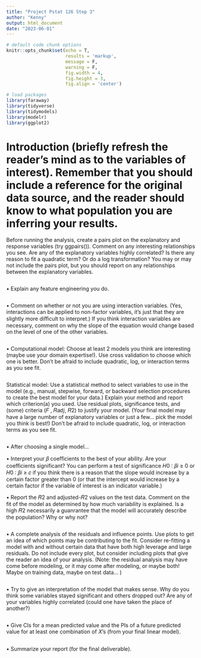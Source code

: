 ```yaml
---
title: "Project Pstat 126 Step 3"
author: "Kenny"
output: html_document
date: "2023-06-01"
---
```


```r
# default code chunk options
knitr::opts_chunk$set(echo = T,
                      results = 'markup',
                      message = F, 
                      warning = F,
                      fig.width = 4,
                      fig.height = 3,
                      fig.align = 'center') 

# load packages
library(faraway)
library(tidyverse)
library(tidymodels)
library(modelr)
library(ggplot2)
```

# Introduction (briefly refresh the reader’s mind as to the variables of interest). Remember that you should include a reference for the original data source, and the reader should know to what population you are inferring your results.

Before running the analysis, create a pairs plot on the explanatory and response variables (try ggpairs()). Comment on any interesting relationships you see. Are any of the explanatory variables highly correlated? Is there any reason to fit a quadratic term? Or do a log transformation? You may or may not include the pairs plot, but you should report on any relationships between the explanatory variables.

```r

```

• Explain any feature engineering you do.

```r

```


• Comment on whether or not you are using interaction variables. (Yes, interactions can be applied to non-factor variables, it’s just that they are slightly more diﬀicult to interpret.) If you think interaction variables are necessary, comment on why the slope of the equation would change based on the level of one of the other variables.

```r

```


• Computational model: Choose at least 2 models you think are interesting (maybe use
your domain expertise!). Use cross validation to choose which one is better. Don’t be
afraid to include quadratic, log, or interaction terms as you see fit.

```r
```

Statistical model: Use a statistical method to select variables to use in the model (e.g., manual, stepwise, forward, or backward selection procedures to create the best model for your data.) Explain your method and report which criterion(a) you used. Use residual plots, significance tests, and (some) criteria (𝐹 , 𝑅𝑎𝑑𝑗, 𝑅2) to justify your model. (Your final model may have a large number of explanatory variables or just a few... pick the model you think is best!) Don’t be afraid to include quadratic, log, or interaction terms as you see fit.

```r

```


• After choosing a single model...

• Interpret your 𝛽 coeﬀicients to the best of your ability. Are your coeﬀicients significant? You can perform a test of significance 𝐻0 ∶ 𝛽𝑖 ≥ 0 or 𝐻0 ∶ 𝛽𝑖 ≥ 𝑐 if you think there is a reason that the slope would increase by a certain factor greater than 0 (or that the intercept would increase by a certain factor if the variable of interest is an indicator variable.)



• Report the 𝑅2 and adjusted-𝑅2 values on the test data. Comment on the fit of the
model as determined by how much variability is explained. Is a high 𝑅2 necessarily a
guanrantee that the model will accurately describe the population? Why or why not?

```r

```


• A complete analysis of the residuals and influence points. Use plots to get an idea of which points may be contributing to the fit. Consider re-fitting a model with and without certain data that have both high leverage and large residuals. Do not include every plot, but consider including plots that give the reader an idea of your analysis. (Note: the residual analysis may have come before modeling, or it may come after modeling, or maybe both! Maybe on training data, maybe on test data... )

```r

```


• Try to give an interpretation of the model that makes sense. Why do you think some
variables stayed significant and others dropped out? Are any of your variables highly correlated (could one have taken the place of another?)

```r

```


• Give CIs for a mean predicted value and the PIs of a future predicted value for at least one combination of 𝑋’s (from your final linear model).

```r

```


• Summarize your report (for the final deliverable).

```r
```

